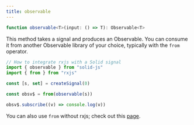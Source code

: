 ```yaml
---
title: observable
---
```


```ts
function observable<T>(input: () => T): Observable<T>

```

This method takes a signal and produces an Observable. 
You can consume it from another Observable library of your choice, typically with the `from` operator.

```ts
// How to integrate rxjs with a Solid signal
import { observable } from "solid-js"
import { from } from "rxjs"

const [s, set] = createSignal(0)

const obsv$ = from(observable(s))

obsv$.subscribe((v) => console.log(v))
```

You can also use `from` without rxjs; check out this [page](/solid-js/reference/reactive-utilities/from).
